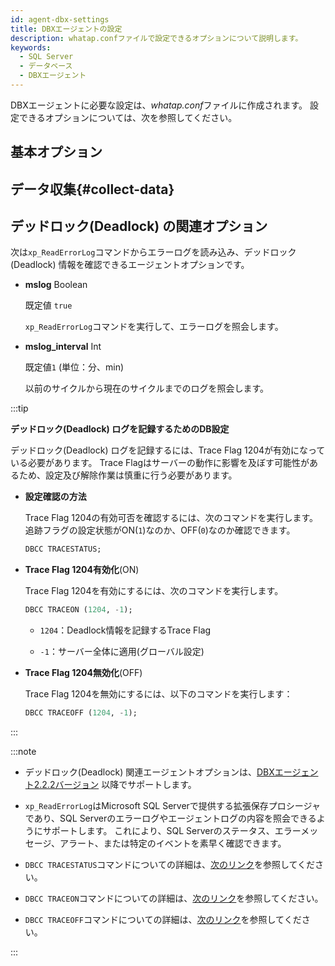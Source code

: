 ```yaml
---
id: agent-dbx-settings
title: DBXエージェントの設定
description: whatap.confファイルで設定できるオプションについて説明します。
keywords:
  - SQL Server
  - データベース
  - DBXエージェント
---
```


DBXエージェントに必要な設定は、*whatap.conf*ファイルに作成されます。 設定できるオプションについては、次を参照してください。

## 基本オプション


<Dbagentdbxbasicoption />

## データ収集{#collect-data}


<Dbagentsettingdatacollection />


<SQLMON />

## デッドロック(Deadlock) の関連オプション

次は`xp_ReadErrorLog`コマンドからエラーログを読み込み、デッドロック(Deadlock) 情報を確認できるエージェントオプションです。

- **mslog** <span class='type'>Boolean</span>

  既定値 `true`

  `xp_ReadErrorLog`コマンドを実行して、エラーログを照会します。

- **mslog_interval** <span class='type'>Int</span>

  既定値`1` (単位：分、min)

  以前のサイクルから現在のサイクルまでのログを照会します。

:::tip

**デッドロック(Deadlock) ログを記録するためのDB設定**

デッドロック(Deadlock) ログを記録するには、Trace Flag 1204が有効になっている必要があります。 Trace Flagはサーバーの動作に影響を及ぼす可能性があるため、設定及び解除作業は慎重に行う必要があります。

- **設定確認の方法**

  Trace Flag 1204の有効可否を確認するには、次のコマンドを実行します。 追跡フラグの設定状態がON(`1`)なのか、OFF(`0`)なのか確認できます。

  ```sql
  DBCC TRACESTATUS;
  ```

- **Trace Flag 1204有効化**(ON)

  Trace Flag 1204を有効にするには、次のコマンドを実行します。

  ```sql
  DBCC TRACEON (1204, -1);
  ```

  - `1204`：Deadlock情報を記録するTrace Flag

  - `-1`：サーバー全体に適用(グローバル設定)

- **Trace Flag 1204無効化**(OFF)

  Trace Flag 1204を無効にするには、以下のコマンドを実行します：

  ```sql
  DBCC TRACEOFF (1204, -1);
  ```

:::

:::note

- デッドロック(Deadlock) 関連エージェントオプションは、[DBXエージェント2.2.2バージョン](../release-notes/db/dbx-2_2_2) 以降でサポートします。

- `xp_ReadErrorLog`はMicrosoft SQL Serverで提供する拡張保存プロシージャであり、SQL Serverのエラーログやエージェントログの内容を照会できるようにサポートします。 これにより、SQL Serverのステータス、エラーメッセージ、アラート、または特定のイベントを素早く確認できます。

- `DBCC TRACESTATUS`コマンドについての詳細は、[次のリンク](https://learn.microsoft.com/sql/t-sql/database-console-commands/dbcc-tracestatus-transact-sql?view=sql-server-ver16)を参照してください。

- `DBCC TRACEON`コマンドについての詳細は、[次のリンク](https://learn.microsoft.com/sql/t-sql/database-console-commands/dbcc-traceon-transact-sql?view=sql-server-ver16)を参照してください。

- `DBCC TRACEOFF`コマンドについての詳細は、[次のリンク](https://learn.microsoft.com/sql/t-sql/database-console-commands/dbcc-traceoff-transact-sql?view=sql-server-ver16)を参照してください。

:::


<Dbaes256encrypt />


<Dbsettingagentnamedetails level={2} agentType="DBX" />
